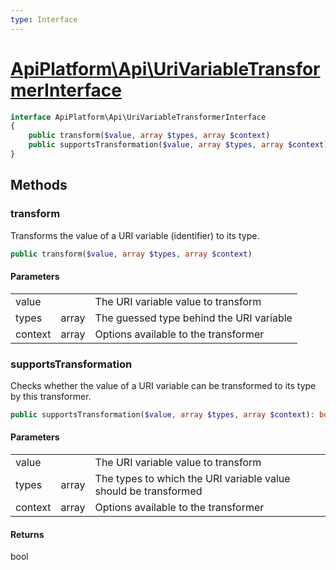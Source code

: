 ```yaml
---
type: Interface
---
```


# [ApiPlatform\Api\UriVariableTransformerInterface](/docs/v3.1/reference/Api/UriVariableTransformerInterface)



```php
interface ApiPlatform\Api\UriVariableTransformerInterface
{
    public transform($value, array $types, array $context)
    public supportsTransformation($value, array $types, array $context): bool
}
```
## Methods

### transform

Transforms the value of a URI variable (identifier) to its type.

```php
public transform($value, array $types, array $context)
```

#### Parameters

<table><tbody>
<tr><td>value</td><td></td><td>The URI variable value to transform</td></tr><tr><td>types</td><td>array</td><td>The guessed type behind the URI variable</td></tr><tr><td>context</td><td>array</td><td>Options available to the transformer</td></tr>
</tbody>
</table>

### supportsTransformation

Checks whether the value of a URI variable can be transformed to its type by this transformer.

```php
public supportsTransformation($value, array $types, array $context): bool
```

#### Parameters

<table><tbody>
<tr><td>value</td><td></td><td>The URI variable value to transform</td></tr><tr><td>types</td><td>array</td><td>The types to which the URI variable value should be transformed</td></tr><tr><td>context</td><td>array</td><td>Options available to the transformer</td></tr>
</tbody>
</table>

#### Returns

bool
